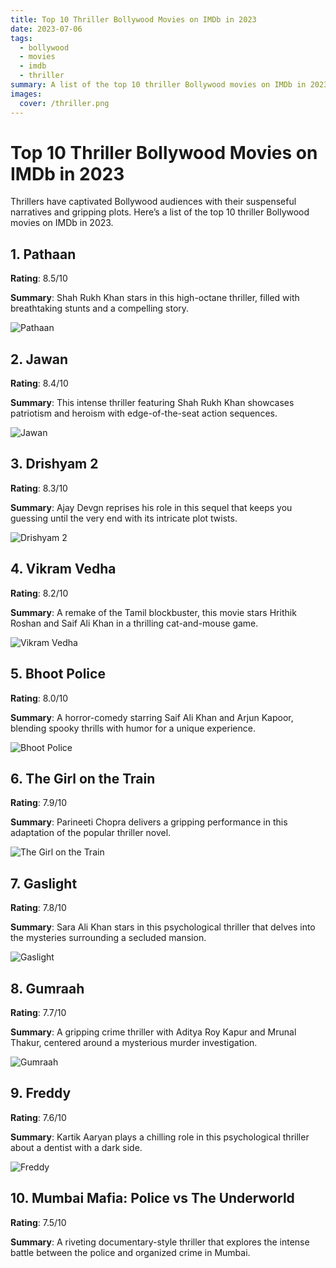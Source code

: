 ```yaml
---
title: Top 10 Thriller Bollywood Movies on IMDb in 2023
date: 2023-07-06
tags:
  - bollywood
  - movies
  - imdb
  - thriller
summary: A list of the top 10 thriller Bollywood movies on IMDb in 2023.
images:
  cover: /thriller.png
---
```


# Top 10 Thriller Bollywood Movies on IMDb in 2023

Thrillers have captivated Bollywood audiences with their suspenseful narratives and gripping plots. Here’s a list of the top 10 thriller Bollywood movies on IMDb in 2023.

## 1. **Pathaan**

**Rating**: 8.5/10

**Summary**: Shah Rukh Khan stars in this high-octane thriller, filled with breathtaking stunts and a compelling story.

![Pathaan](/images/pathaan.jpg)

## 2. **Jawan**

**Rating**: 8.4/10

**Summary**: This intense thriller featuring Shah Rukh Khan showcases patriotism and heroism with edge-of-the-seat action sequences.

![Jawan](/images/jawan.jpg)

## 3. **Drishyam 2**

**Rating**: 8.3/10

**Summary**: Ajay Devgn reprises his role in this sequel that keeps you guessing until the very end with its intricate plot twists.

![Drishyam 2](/images/drishyam2.jpg)

## 4. **Vikram Vedha**

**Rating**: 8.2/10

**Summary**: A remake of the Tamil blockbuster, this movie stars Hrithik Roshan and Saif Ali Khan in a thrilling cat-and-mouse game.

![Vikram Vedha](/images/vikram-vedha.jpg)

## 5. **Bhoot Police**

**Rating**: 8.0/10

**Summary**: A horror-comedy starring Saif Ali Khan and Arjun Kapoor, blending spooky thrills with humor for a unique experience.

![Bhoot Police](/images/bhoot-police.jpg)

## 6. **The Girl on the Train**

**Rating**: 7.9/10

**Summary**: Parineeti Chopra delivers a gripping performance in this adaptation of the popular thriller novel.

![The Girl on the Train](/images/girl-on-the-train.jpg)

## 7. **Gaslight**

**Rating**: 7.8/10

**Summary**: Sara Ali Khan stars in this psychological thriller that delves into the mysteries surrounding a secluded mansion.

![Gaslight](/images/gaslight.jpg)

## 8. **Gumraah**

**Rating**: 7.7/10

**Summary**: A gripping crime thriller with Aditya Roy Kapur and Mrunal Thakur, centered around a mysterious murder investigation.

![Gumraah](/images/gumraah.jpg)

## 9. **Freddy**

**Rating**: 7.6/10

**Summary**: Kartik Aaryan plays a chilling role in this psychological thriller about a dentist with a dark side.

![Freddy](/images/freddy.jpg)

## 10. **Mumbai Mafia: Police vs The Underworld**

**Rating**: 7.5/10

**Summary**: A riveting documentary-style thriller that explores the intense battle between the police and organized crime in Mumbai.